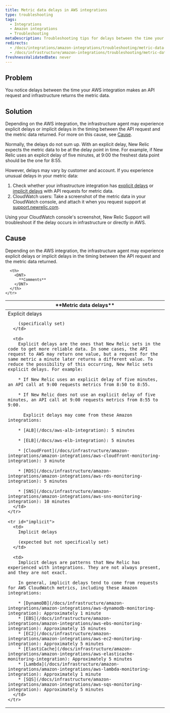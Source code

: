 ```yaml
---
title: Metric data delays in AWS integrations
type: troubleshooting
tags:
  - Integrations
  - Amazon integrations
  - Troubleshooting
metaDescription: Troubleshooting tips for delays between the time your AWS integration makes an API request and New Relic infrastructure monitoring returns the metric data.
redirects:
  - /docs/integrations/amazon-integrations/troubleshooting/metric-data-delays-amazon-aws-integrations
  - /docs/infrastructure/amazon-integrations/troubleshooting/metric-data-delays-amazon-aws-integrations-0
freshnessValidatedDate: never
---
```


## Problem

You notice delays between the time your AWS integration makes an API request and infrastructure returns the metric data.

## Solution

Depending on the AWS integration, the infrastructure agent may experience explicit delays or implicit delays in the timing between the API request and the metric data returned. For more on this cause, see [Cause](#cause).

Normally, the delays do not sum up. With an explicit delay, New Relic expects the metric data to be at the delay point in time. For example, if New Relic uses an explicit delay of five minutes, at 9:00 the freshest data point should be the one for 8:55.

However, delays may vary by customer and account. If you experience unusual delays in your metric data:

1. Check whether your infrastructure integration has [explicit delays](#explicit) or [implicit delays](#implicit) with API requests for metric data.
2. CloudWatch users: Take a screenshot of the metric data in your CloudWatch console, and attach it when you request support at [support.newrelic.com](https://support.newrelic.com/).

Using your CloudWatch console's screenshot, New Relic Support will troubleshoot if the delay occurs in infrastructure or directly in AWS.

## Cause

Depending on the AWS integration, the infrastructure agent may experience explicit delays or implicit delays in the timing between the API request and the metric data returned.

<table>
  <thead>
    <tr>
      <th style={{ width: "200px" }}>
        <DNT>
          **Metric data delays**
        </DNT>
      </th>

      <th>
        <DNT>
          **Comments**
        </DNT>
      </th>
    </tr>
  </thead>

  <tbody>
    <tr id="explicit">
      <td>
        Explicit delays

        (specifically set)
      </td>

      <td>
        Explicit delays are the ones that New Relic sets in the code to get more reliable data. In some cases, the API request to AWS may return one value, but a request for the same metric a minute later returns a different value. To reduce the possibility of this occurring, New Relic sets explicit delays. For example:

        * If New Relic uses an explicit delay of five minutes, an API call at 9:00 requests metrics from 8:50 to 8:55.

        * If New Relic does not use an explicit delay of five minutes, an API call at 9:00 requests metrics from 8:55 to 9:00.

          Explicit delays may come from these Amazon integrations:

        * [ALB](/docs/aws-alb-integration): 5 minutes

        * [ELB](/docs/aws-elb-integration): 5 minutes

        * [CloudFront](/docs/infrastructure/amazon-integrations/amazon-integrations/aws-cloudfront-monitoring-integration): 3 minute

        * [RDS](/docs/infrastructure/amazon-integrations/amazon-integrations/aws-rds-monitoring-integration): 5 minutes

        * [SNS](/docs/infrastructure/amazon-integrations/amazon-integrations/aws-sns-monitoring-integration): 10 minutes
      </td>
    </tr>

    <tr id="implicit">
      <td>
        Implicit delays

        (expected but not specifically set)
      </td>

      <td>
        Implicit delays are patterns that New Relic has experienced with integrations. They are not always present, and they are not exact.

        In general, implicit delays tend to come from requests for AWS CloudWatch metrics, including these Amazon integrations:

        * [DynamoDB](/docs/infrastructure/amazon-integrations/amazon-integrations/aws-dynamodb-monitoring-integration): Approximately 1 minute
        * [EBS](/docs/infrastructure/amazon-integrations/amazon-integrations/aws-ebs-monitoring-integration): Approximately 15 minutes
        * [EC2](/docs/infrastructure/amazon-integrations/amazon-integrations/aws-ec2-monitoring-integration): Approximately 5 minutes
        * [ElastiCache](/docs/infrastructure/amazon-integrations/amazon-integrations/aws-elasticache-monitoring-integration): Approximately 5 minutes
        * [Lambda](/docs/infrastructure/amazon-integrations/amazon-integrations/aws-lambda-monitoring-integration): Approximately 1 minute
        * [SQS](/docs/infrastructure/amazon-integrations/amazon-integrations/aws-sqs-monitoring-integration): Approximately 5 minutes
      </td>
    </tr>
  </tbody>
</table>
